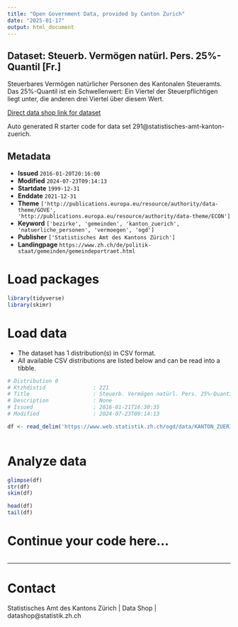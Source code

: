 ```yaml
---
title: "Open Government Data, provided by Canton Zurich"
date: "2025-01-17"
output: html_document
---
```


## Dataset: Steuerb. Vermögen natürl. Pers. 25%-Quantil [Fr.]

Steuerbares Vermögen natürlicher Personen des Kantonalen Steueramts. Das 25%-Quantil ist ein Schwellenwert: Ein Viertel der Steuerpflichtigen liegt unter, die anderen drei Viertel über diesem Wert.

[Direct data shop link for dataset](https://www.zh.ch/de/politik-staat/statistik-daten/datenkatalog.html#/datasets/291@statistisches-amt-kanton-zuerich)

Auto generated R starter code for data set 291@statistisches-amt-kanton-zuerich.

## Metadata

- **Issued** `2016-01-20T20:16:00`
- **Modified** `2024-07-23T09:14:13`
- **Startdate** `1999-12-31`
- **Enddate** `2021-12-31`
- **Theme** `['http://publications.europa.eu/resource/authority/data-theme/GOVE', 'http://publications.europa.eu/resource/authority/data-theme/ECON']`
- **Keyword** `['bezirke', 'gemeinden', 'kanton_zuerich', 'natuerliche_personen', 'vermoegen', 'ogd']`
- **Publisher** `['Statistisches Amt des Kantons Zürich']`
- **Landingpage** `https://www.zh.ch/de/politik-staat/gemeinden/gemeindeportraet.html`


# Load packages

```r

library(tidyverse)
library(skimr)

```

# Load data

-   The dataset has 1 distribution(s) in CSV format.
-   All available CSV distributions are listed below and can be read into a tibble.

```r

# Distribution 0
# Ktzhdistid               : 221
# Title                    : Steuerb. Vermögen natürl. Pers. 25%-Quantil [Fr.]
# Description              : None
# Issued                   : 2016-01-21T16:30:35
# Modified                 : 2024-07-23T09:14:13

df <- read_delim('https://www.web.statistik.zh.ch/ogd/data/KANTON_ZUERICH_319.csv')



```

# Analyze data

```r

glimpse(df)
str(df)
skim(df)

head(df)
tail(df)

```

# Continue your code here...

```r

```

------------------------------------------------------------------------

# Contact

Statistisches Amt des Kantons Zürich | Data Shop | datashop@statistik.zh.ch
